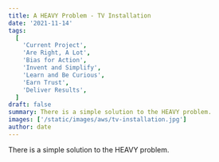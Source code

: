 ```yaml
---
title: A HEAVY Problem - TV Installation
date: '2021-11-14'
tags:
  [
    'Current Project',
    'Are Right, A Lot',
    'Bias for Action',
    'Invent and Simplify',
    'Learn and Be Curious',
    'Earn Trust',
    'Deliver Results',
  ]
draft: false
summary: There is a simple solution to the HEAVY problem.
images: ['/static/images/aws/tv-installation.jpg']
author: date
---
```


<Pexels
  src="/static/images/aws/tv-installation.jpg"
  srcurl="/static/images/aws/tv-installation.jpg"
  author="Mandar Date"
  authorurl="https://www.linkedin.com/in/mandardate"
  alt="TV Installation"
/>

There is a simple solution to the HEAVY problem.

